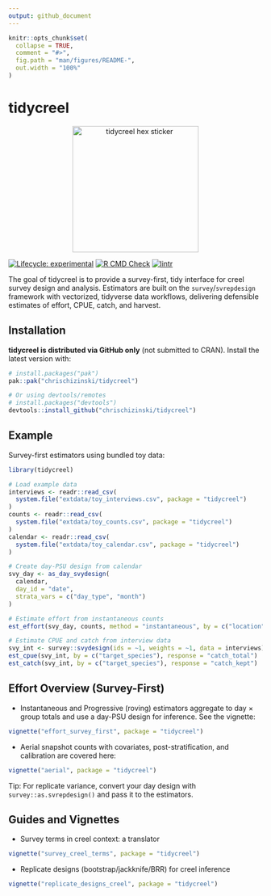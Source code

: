 ```yaml
---
output: github_document
---
```


<!-- README.md is generated from README.Rmd. Please edit that file -->

```r
knitr::opts_chunk$set(
  collapse = TRUE,
  comment = "#>",
  fig.path = "man/figures/README-",
  out.width = "100%"
)
```


# tidycreel

<p align="center">
  <img src="man/figures/tidycreel-hex.svg" alt="tidycreel hex sticker" width="250"/>
</p>

<!-- badges: start -->
[![Lifecycle: experimental](https://img.shields.io/badge/lifecycle-experimental-orange.svg)](https://lifecycle.r-lib.org/articles/stages.html#experimental)
[![R CMD Check](https://github.com/chrischizinski/tidycreel/actions/workflows/r-check.yml/badge.svg)](https://github.com/chrischizinski/tidycreel/actions/workflows/r-check.yml)
[![lintr](https://github.com/chrischizinski/tidycreel/actions/workflows/lintr.yaml/badge.svg)](https://github.com/chrischizinski/tidycreel/actions/workflows/lintr.yaml)
<!-- badges: end -->

The goal of tidycreel is to provide a survey-first, tidy interface for creel
survey design and analysis. Estimators are built on the `survey`/`svrepdesign`
framework with vectorized, tidyverse data workflows, delivering defensible
estimates of effort, CPUE, catch, and harvest.

## Installation

**tidycreel is distributed via GitHub only** (not submitted to CRAN). Install the latest version with:

``` r
# install.packages("pak")
pak::pak("chrischizinski/tidycreel")

# Or using devtools/remotes
# install.packages("devtools")
devtools::install_github("chrischizinski/tidycreel")
```

## Example

Survey-first estimators using bundled toy data:

```r
library(tidycreel)

# Load example data
interviews <- readr::read_csv(
  system.file("extdata/toy_interviews.csv", package = "tidycreel")
)
counts <- readr::read_csv(
  system.file("extdata/toy_counts.csv", package = "tidycreel")
)
calendar <- readr::read_csv(
  system.file("extdata/toy_calendar.csv", package = "tidycreel")
)

# Create day-PSU design from calendar
svy_day <- as_day_svydesign(
  calendar,
  day_id = "date",
  strata_vars = c("day_type", "month")
)

# Estimate effort from instantaneous counts
est_effort(svy_day, counts, method = "instantaneous", by = c("location"))

# Estimate CPUE and catch from interview data
svy_int <- survey::svydesign(ids = ~1, weights = ~1, data = interviews)
est_cpue(svy_int, by = c("target_species"), response = "catch_total")
est_catch(svy_int, by = c("target_species"), response = "catch_kept")
```

## Effort Overview (Survey-First)

- Instantaneous and Progressive (roving) estimators aggregate to day × group
  totals and use a day-PSU design for inference. See the vignette:

``` r
vignette("effort_survey_first", package = "tidycreel")
```

- Aerial snapshot counts with covariates, post-stratification, and calibration
  are covered here:

``` r
vignette("aerial", package = "tidycreel")
```

Tip: For replicate variance, convert your day design with `survey::as.svrepdesign()` and pass it to the estimators.

## Guides and Vignettes

- Survey terms in creel context: a translator

``` r
vignette("survey_creel_terms", package = "tidycreel")
```

- Replicate designs (bootstrap/jackknife/BRR) for creel inference

``` r
vignette("replicate_designs_creel", package = "tidycreel")
```
